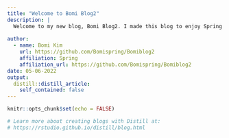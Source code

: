 ```yaml
---
title: "Welcome to Bomi Blog2"
description: |
  Welcome to my new blog, Bomi Blog2. I made this blog to enjoy Spring with you! :)
  
author:
  - name: Bomi Kim
    url: https://github.com/Bomispring/Bomiblog2
    affiliation: Spring
    affiliation_url: https://github.com/Bomispring/Bomiblog2
date: 05-06-2022
output:
  distill::distill_article:
    self_contained: false
---
```


```r
knitr::opts_chunk$set(echo = FALSE)

# Learn more about creating blogs with Distill at:
# https://rstudio.github.io/distill/blog.html

```



